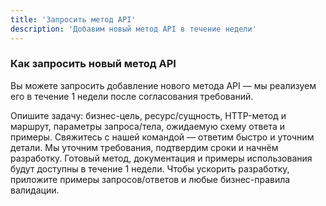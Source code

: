 ```yaml
---
title: 'Запросить метод API'
description: 'Добавим новый метод API в течение недели'
---
```


### Как запросить новый метод API

Вы можете запросить добавление нового метода API — мы реализуем его в течение 1 недели после согласования требований.

<Steps>
<Step title="Напишите в поддержку в Telegram">
  Опишите задачу: бизнес-цель, ресурс/сущность, HTTP-метод и маршрут, параметры запроса/тела, ожидаемую схему ответа и примеры.

  <Card title="Открыть поддержку в Telegram" href="https://t.me/exode_support_biz">
  Свяжитесь с нашей командой — ответим быстро и уточним детали.
  </Card>
</Step>

<Step title="Согласование и разработка (до 7 дней)">
  Мы уточним требования, подтвердим сроки и начнём разработку.

  <Check>
  Готовый метод, документация и примеры использования будут доступны в течение 1 недели.
  </Check>
</Step>
</Steps>

<Tip>
Чтобы ускорить разработку, приложите примеры запросов/ответов и любые бизнес-правила валидации.
</Tip>

